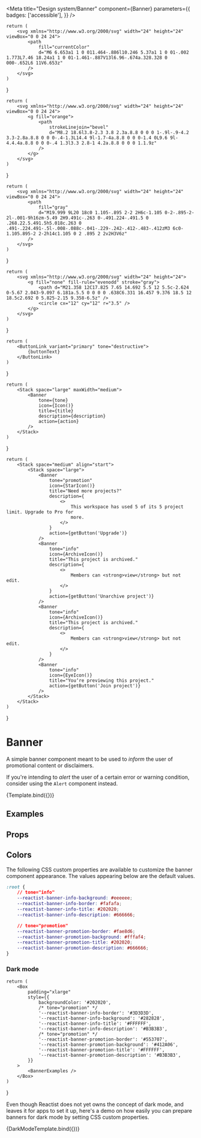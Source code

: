 
<Meta
    title="Design system/Banner"
    component={Banner}
    parameters={{
        badges: ['accessible'],
    }}
/>

    return (
        <svg xmlns="http://www.w3.org/2000/svg" width="24" height="24" viewBox="0 0 24 24">
            <path
                fill="currentColor"
                d="M6 6.653a1 1 0 011.464-.886l10.246 5.37a1 1 0 01-.002 1.773L7.46 18.24a1 1 0 01-1.461-.887V13l6.96-.674a.328.328 0 000-.652L6 11V6.653z"
            />
        </svg>
    )
}

    return (
        <svg xmlns="http://www.w3.org/2000/svg" width="24" height="24" viewBox="0 0 24 24">
            <g fill="orange">
                <path
                    strokeLinejoin="bevel"
                    d="M8.2 18.6l3.8-2.3 3.8 2.3a.8.8 0 0 0 1-.9l-.9-4.2 3.3-2.8a.8.8 0 0 0-.4-1.3L14.4 9l-1.7-4a.8.8 0 0 0-1.4 0L9.6 9l-4.4.4a.8.8 0 0 0-.4 1.3l3.3 2.8-1 4.2a.8.8 0 0 0 1.1.9z"
                />
            </g>
        </svg>
    )
}

    return (
        <svg xmlns="http://www.w3.org/2000/svg" width="24" height="24" viewBox="0 0 24 24">
            <path
                fill="gray"
                d="M19.999 9L20 18c0 1.105-.895 2-2 2H6c-1.105 0-2-.895-2-2l-.001-9h16zm-5.49 2H9.491c-.263 0-.491.224-.491.5 0 .268.22.5.491.5h5.018c.263 0 .491-.224.491-.5l-.008-.088c-.041-.229-.242-.412-.483-.412zM3 6c0-1.105.895-2 2-2h14c1.105 0 2 .895 2 2v2H3V6z"
            />
        </svg>
    )
}

    return (
        <svg xmlns="http://www.w3.org/2000/svg" width="24" height="24">
            <g fill="none" fill-rule="evenodd" stroke="gray">
                <path d="M21.358 12C17.825 7.65 14.692 5.5 12 5.5c-2.624 0-5.67 2.043-9.097 6.181a.5.5 0 0 0 0 .638C6.331 16.457 9.376 18.5 12 18.5c2.692 0 5.825-2.15 9.358-6.5z" />
                <circle cx="12" cy="12" r="3.5" />
            </g>
        </svg>
    )
}

    return (
        <ButtonLink variant="primary" tone="destructive">
            {buttonText}
        </ButtonLink>
    )
}

    return (
        <Stack space="large" maxWidth="medium">
            <Banner
                tone={tone}
                icon={Icon()}
                title={title}
                description={description}
                action={action}
            />
        </Stack>
    )
}

    return (
        <Stack space="medium" align="start">
            <Stack space="large">
                <Banner
                    tone="promotion"
                    icon={StarIcon()}
                    title="Need more projects?"
                    description={
                        <>
                            This workspace has used 5 of its 5 project limit. Upgrade to Pro for
                            more.
                        </>
                    }
                    action={getButton('Upgrade')}
                />
                <Banner
                    tone="info"
                    icon={ArchiveIcon()}
                    title="This project is archived."
                    description={
                        <>
                            Members can <strong>view</strong> but not edit.
                        </>
                    }
                    action={getButton('Unarchive project')}
                />
                <Banner
                    tone="info"
                    icon={ArchiveIcon()}
                    title="This project is archived."
                    description={
                        <>
                            Members can <strong>view</strong> but not edit.
                        </>
                    }
                />
                <Banner
                    tone="info"
                    icon={EyeIcon()}
                    title="Youʼre previewing this project."
                    action={getButton('Join project')}
                />
            </Stack>
        </Stack>
    )
}

# Banner

A simple banner component meant to be used to _inform_ the user of promotional content or disclaimers.

If you're intending to _alert_ the user of a certain error or warning condition, consider using the `Alert` component instead.

<Canvas>
    <Story
        name="Playground"
        parameters={{ docs: { source: { type: 'code' } } }}
        argTypes={{
            tone: {
                options: ['info', 'promotion'],
                control: { type: 'inline-radio' },
                defaultValue: 'info',
            },
            icon: { control: false },
            title: {
                control: { type: 'text' },
                defaultValue: 'Title of the Banner',
            },
            description: {
                control: { type: 'text' },
                defaultValue: 'Description of the Banner.',
            },
            action: { control: false },
            id: { control: false },
        }}
    >
        {Template.bind({})}
    </Story>
</Canvas>

## Examples

<Canvas>
    <Story
        name="Main demo"
        parameters={{
            docs: { source: { type: 'code' } },
            chromatic: { disableSnapshot: false },
        }}
    >
        <BannerExamples />
    </Story>
</Canvas>

## Props

<ArgsTable of={Banner} />

## Colors

The following CSS custom properties are available to customize the banner component appearance. The values appearing below are the default values.

```css
:root {
    // tone="info"
    --reactist-banner-info-background: #eeeeee;
    --reactist-banner-info-border: #fafafa;
    --reactist-banner-info-title: #202020;
    --reactist-banner-info-description: #666666;

    // tone="promotion"
    --reactist-banner-promotion-border: #fae8d6;
    --reactist-banner-promotion-background: #fffaf4;
    --reactist-banner-promotion-title: #202020;
    --reactist-banner-promotion-description: #666666;
}
```

### Dark mode

    return (
        <Box
            padding="xlarge"
            style={{
                backgroundColor: '#202020',
                /* tone="promotion" */
                '--reactist-banner-info-border': '#3D3D3D',
                '--reactist-banner-info-background': '#282828',
                '--reactist-banner-info-title': '#FFFFFF',
                '--reactist-banner-info-description': '#B3B3B3',
                /* tone="promotion" */
                '--reactist-banner-promotion-border': '#553707',
                '--reactist-banner-promotion-background': '#412A06',
                '--reactist-banner-promotion-title': '#FFFFFF',
                '--reactist-banner-promotion-description': '#B3B3B3',
            }}
        >
            <BannerExamples />
        </Box>
    )
}

Even though Reactist does not yet owns the concept of dark mode, and leaves it for apps to set it
up, here's a demo on how easily you can prepare banners for dark mode by setting CSS custom
properties.

<Canvas>
    <Story
        name="Dark mode"
        parameters={{
            docs: { source: { type: 'dynamic' } },
            chromatic: { disableSnapshot: false },
        }}
    >
        {DarkModeTemplate.bind({})}
    </Story>
</Canvas>
